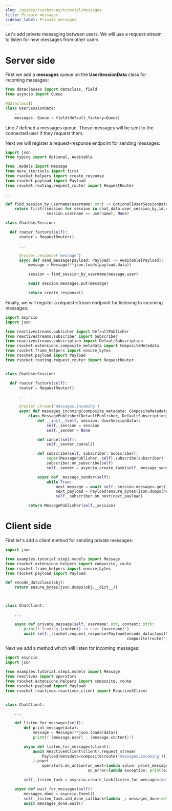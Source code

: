 ```yaml
---
slug: /guides/rsocket-py/tutorial/messages
title: Private messages
sidebar_label: Private messages
---
```


Let's add private messaging between users. We will use a request-stream to listen for new messages from other users.

# Server side

First we add a <b>messages</b> queue on the <b>UserSessionData</b> class for incoming messages:

```py
from dataclasses import dataclass, field
from asyncio import Queue

@dataclass()
class UserSessionData:
    ...
    messages: Queue = field(default_factory=Queue)
```

Line 7 defined a messages queue. These messages will be sent to the connected user if they request them.

Next we will register a request-response endpoint for sending messages:

```py
import json
from typing import Optional, Awaitable

from .models import Message
from more_itertools import first
from rsocket.helpers import create_response
from rsocket.payload import Payload
from rsocket.routing.request_router import RequestRouter

...

def find_session_by_username(username: str) -> Optional[UserSessionData]:
    return first((session for session in chat_data.user_session_by_id.values() if
                  session.username == username), None)

class ChatUserSession:

  def router_factory(self):
      router = RequestRouter()

      ...

      @router.response('message')
      async def send_message(payload: Payload) -> Awaitable[Payload]:
          message = Message(**json.loads(payload.data))

          session = find_session_by_username(message.user)

          await session.messages.put(message)

          return create_response()
```

Finally, we will register a request-stream endpoint for listening to incoming messages:

```py
import asyncio
import json

from reactivestreams.publisher import DefaultPublisher
from reactivestreams.subscriber import Subscriber
from reactivestreams.subscription import DefaultSubscription
from rsocket.extensions.composite_metadata import CompositeMetadata
from rsocket.frame_helpers import ensure_bytes
from rsocket.payload import Payload
from rsocket.routing.request_router import RequestRouter


class ChatUserSession:

  def router_factory(self):
      router = RequestRouter()

      ...

      @router.stream('messages.incoming')
      async def messages_incoming(composite_metadata: CompositeMetadata):
          class MessagePublisher(DefaultPublisher, DefaultSubscription):
              def __init__(self, session: UserSessionData):
                  self._session = session
                  self._sender = None

              def cancel(self):
                  self._sender.cancel()

              def subscribe(self, subscriber: Subscriber):
                  super(MessagePublisher, self).subscribe(subscriber)
                  subscriber.on_subscribe(self)
                  self._sender = asyncio.create_task(self._message_sender())

              async def _message_sender(self):
                  while True:
                      next_message = await self._session.messages.get()
                      next_payload = Payload(ensure_bytes(json.dumps(next_message.__dict__)))
                      self._subscriber.on_next(next_payload)

          return MessagePublisher(self._session)
```

# Client side

First let's add a client method for sending private messages:

```py
import json

from examples.tutorial.step2.models import Message
from rsocket.extensions.helpers import composite, route
from rsocket.frame_helpers import ensure_bytes
from rsocket.payload import Payload

def encode_dataclass(obj):
    return ensure_bytes(json.dumps(obj.__dict__))



class ChatClient:

    ...

    async def private_message(self, username: str, content: str):
        print(f'Sending {content} to user {username}')
        await self._rsocket.request_response(Payload(encode_dataclass(Message(username, content)),
                                                     composite(route('message'))))
```

Next we add a method which will listen for incoming messages:

```py
import asyncio
import json

from examples.tutorial.step2.models import Message
from reactivex import operators
from rsocket.extensions.helpers import composite, route
from rsocket.payload import Payload
from rsocket.reactivex.reactivex_client import ReactiveXClient


class ChatClient:

    ...

    def listen_for_messages(self):
        def print_message(data):
            message = Message(**json.loads(data))
            print(f'{message.user} : {message.content}')

        async def listen_for_messages(client):
            await ReactiveXClient(client).request_stream(
                Payload(metadata=composite(route('messages.incoming')))
            ).pipe(
                operators.do_action(on_next=lambda value: print_message(value.data),
                                    on_error=lambda exception: print(exception)))

        self._listen_task = asyncio.create_task(listen_for_messages(self._rsocket))

    async def wait_for_messages(self):
        messages_done = asyncio.Event()
        self._listen_task.add_done_callback(lambda _: messages_done.set())
        await messages_done.wait()
```
